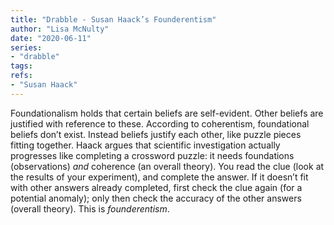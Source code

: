 ```yaml
---
title: "Drabble - Susan Haack’s Founderentism"
author: "Lisa McNulty"
date: "2020-06-11"
series:
- "drabble"
tags: 
refs:
- "Susan Haack"
---
```



Foundationalism holds that certain beliefs are self-evident. Other beliefs are justified with reference to these. According to coherentism, foundational beliefs don’t exist. Instead beliefs justify each other, like puzzle pieces fitting together. Haack argues that scientific investigation actually progresses like completing a crossword puzzle: it needs foundations (observations) *and* coherence (an overall theory). You read the clue (look at the results of your experiment), and complete the answer. If it doesn’t fit with other answers already completed, first check the clue again (for a potential anomaly); only then check the accuracy of the other answers (overall theory). This is *founderentism*. 
